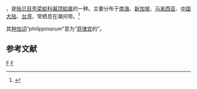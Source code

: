 {{noteTA
|T=zh-cn:菲律宾偏顶蛤; zh-tw:菲律賓殼菜蛤;
|1=zh-cn:菲律宾偏顶蛤; zh-tw:菲律賓殼菜蛤;
}}
{{Speciesbox
| image = Mytilidae - Modiolus philippinarum.JPG
| image_caption = 菲律宾偏顶蛤
| genus = Modiolus
| species = philippinarum
| authority = Hanley, 1843
}}
{{地区用词4|start=学名：''{{lang|la|Modiolus philippinarum}}''|cn=菲律宾偏顶蛤|tw=菲律賓殼菜蛤|as=称}}，是[[贻贝目|贻贝目]][[壳菜蛤科|壳菜蛤科]][[偏顶蛤属|偏顶蛤属]]的一种。主要分布于[[南海|南海]]、[[新加坡|新加坡]]、[[马来西亚|马来西亚]]、[[中国大陆|中国大陆]]、[[台湾|台湾]]，常栖息在潮间带。<ref>{{cite web|url=http://shell.sinica.edu.tw/chinese/shellbase_detail.php?science_no=2224|title=国际贝库：菲律宾偏顶蛤|publisher=台湾贝类资料库|accessdate=2009-08-11|archive-date=2016-03-04|archive-url=https://web.archive.org/web/20160304105237/http://shell.sinica.edu.tw/chinese/shellbase_detail.php?science_no=2224|dead-url=no}}</ref>

其[[种加词|种加词]]“''philippinarum''”意为“[[菲律宾|菲律宾]]的”。

== 参考文献 ==
{{reflist}}
{{Taxonbar|from=Q13860194}}

[[Category:偏顶蛤属|F]]
[[Category:1843年描述的动物|F]]